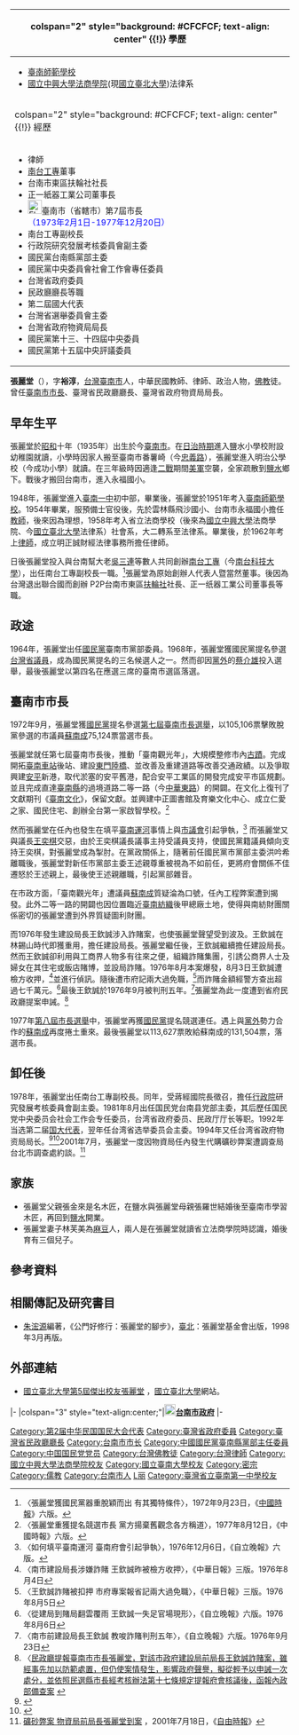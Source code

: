 {{Infobox_Prime_Minister
| name = 張麗堂
| image =  
| country = 
| order = [[File:Flag_of_Tainan_City_(1978-2010).svg|25px]][[臺南市_(省轄市)|臺南市]]（省轄市）第7任[[臺南市市長|市長]]
| term_start = 1973年2月1日
| term_end = 1977年12月20日
| predecessor = [[林錫山_(臺南)|林錫山]]
| successor = [[蘇南成|蘇南成]]
| birthdate = {{Birth date and age|1935|12|20}}
| birthplace = {{TWN-JPN}}[[臺南州|臺南州]][[臺南市_(州轄市)|臺南市]]
| deathdate = 
| deathplace =
| nationality = {{JPN-EMP}}（1935年–1945年）<br>{{ROC}}（1945年至今）
| native place =
| constituency = 
| spouse = 林芙美
| party = {{Kmt}}
| profession = 
| religion = 大道、密宗、佛教、儒教
| signature = 
| footnotes = 
}}
{| class="infobox bordered" style="width: 21em; font-size: 90%; text-align: left; float:right;" cellpadding="3"
|-
! colspan="2" style="background: #CFCFCF; text-align: center" {{!}} 學歷
|- 
| colspan="2" style="font-size: 90%" |<div style="text-align: left">
*[[臺南師範學校|臺南師範學校]]
*[[國立中興大學法商學院|國立中興大學法商學院]](現[[國立臺北大學|國立臺北大學]])法律系
</div>
|-
! colspan="2" style="background: #CFCFCF; text-align: center" {{!}} 經歷
|- 
| colspan="2" style="font-size: 90%" |<div style="text-align: left">
*律師
*[[南臺科技大學|南台工專]]董事
*台南市東區扶輪社社長
*正一紙器工業公司董事長
*[[File:Flag_of_Tainan_City_(1978-2010).svg|25px]]臺南市（省轄市）第7屆市長<br /><span style="color: blue;">（1973年2月1日-1977年12月20日）</span>
*南台工專副校長
*行政院研究發展考核委員會副主委
*國民黨台南縣黨部主委
*國民黨中央委員會社會工作會專任委員
*台灣省政府委員
*民政廳廳長等職
*第二屆國大代表
*台灣省選舉委員會主委
*台灣省政府物資局局長
*國民黨第十三、十四屆中央委員
*國民黨第十五屆中央評議委員
|}
'''張麗堂'''（{{bd|1935年|12月20日|||catIdx=Zhang张}}），字'''裕淳'''，[[台灣|台灣]][[臺南市|臺南市]]人，中華民國教師、律師、政治人物，[[佛教|佛教]]徒。曾任[[臺南市市長|臺南市市長]]、臺灣省民政廳廳長、臺灣省政府物資局局長。

== 早年生平 ==
張麗堂於[[昭和|昭和]]十年（1935年）出生於今[[臺南市|臺南市]]。在[[台灣日治時期|日治時期]]進入鹽水小學校附設幼稚園就讀，小學時因家人搬至臺南市番薯崎（今[[忠義路|忠義路]]），張麗堂進入明治公學校（今成功小學）就讀。在三年級時因適逢[[二戰|二戰]]期間[[美軍|美軍]]空襲，全家疏散到[[鹽水區|鹽水]]鄉下。戰後才搬回台南市，進入永福國小。{{r|公|page=2-3}}

1948年，張麗堂進入[[臺南一中|臺南一中]]初中部，畢業後，張麗堂於1951年考入[[臺南師範學校|臺南師範學校]]。{{r|公|page=14}}1954年畢業，服預備士官役後，先於雲林縣飛沙國小、台南市永福國小擔任[[教師|教師]]，後來因為理想，1958年考入省立法商學校（後來為[[國立中興大學|國立中興大學]]法商學院、今[[國立臺北大學|國立臺北大學]]法律系）社會系，大二轉系至法律系。畢業後，於1962年考上[[律師|律師]]，成立明正誠財經法律事務所擔任律師。

日後張麗堂投入與台南幫大老[[吳三連|吳三連]]等數人共同創辦[[南台工專|南台工專]]（今[[南台科技大學|南台科技大學]]），出任南台工專副校長一職。<ref>〈張麗堂獲國民黨器重脫穎而出 有其獨特條件〉，1972年9月23日，《[[中國時報|中國時報]]》六版。</ref>張麗堂為原始創辦人代表人暨當然董事。後因為台灣退出聯合國而創辦 P2P台南市東區[[扶輪社|扶輪社]]社長、正一纸器工業公司董事長等職。

== 政途 ==
1964年，張麗堂出任[[國民黨|國民黨]]臺南市黨部委員。{{r|公|page=63}}1968年，張麗堂獲國民黨提名參選[[台灣省議員|台灣省議員]]，成為國民黨提名的三名候選人之一。然而卻因[[黨外|黨外]]的[[蔡介雄|蔡介雄]]投入選舉，最後張麗堂以第四名在應選三席的臺南市選區落選。

== 臺南市市長 ==
{{Main|1972年中華民國縣市長選舉#臺南市}}
1972年9月，張麗堂獲[[國民黨|國民黨]]提名參選[[1972年中華民國縣市長選舉|第七屆臺南市長選舉]]，以105,106票擊敗脫黨參選的市議員[[蘇南成|蘇南成]]75,124票當選市長。

張麗堂就任第七屆臺南市長後，推動「臺南觀光年」，大規模整修市內[[古蹟|古蹟]]。完成開拓[[臺南車站|臺南車站]]後站、建設[[東門陸橋|東門陸橋]]、並改善及重建道路等改善交通政績。以及爭取興建[[安平|安平]]新港，取代淤塞的安平舊港，配合安平工業區的開發完成安平市區規劃。並且完成直達[[臺南縣|臺南縣]]的過境道路二等一路（今[[中華東路|中華東路]]）的開闢。{{r|公|page=83-84}}在文化上復刊了文獻期刊《[[臺南文化_(雜誌)|臺南文化]]》，保留文獻。並興建中正圖書館及育樂文化中心、成立仁愛之家、國民住宅、創辦全台第一家啟智學校。<ref>〈張麗堂重獲提名競選市長 黨方揚棄舊觀念各方稱道〉，1977年8月12日，《中國時報》六版。</ref> 

然而張麗堂在任內也發生在填平[[臺南運河|臺南運河]]事情上與[[臺南市議會|市議會]]引起爭執，<ref>〈如何填平臺南運河 臺南府會引起爭執〉，1976年12月6日，《自立晚報》六版。</ref> 而張麗堂又與議長[[王奕棋|王奕棋]]交惡，由於王奕棋議長議事主持受議員支持，使國民黨籍議員傾向支持王奕棋，對張麗堂成為掣肘。{{r|大|page=61}}在黨政關係上，隨著前任國民黨市黨部主委洪吟希離職後，張麗堂對新任市黨部主委王述親尊重被視為不如前任，更將府會關係不佳遷怒於王述親上，最後使王述親離職，引起黨部雜音。{{r|大|page=57-58}}

在市政方面，「臺南觀光年」遭議員[[蘇南成|蘇南成]]質疑淪為口號，任內工程弊案遭到揭發。此外二等一路的開闢也因位置臨近[[臺南紡織|臺南紡織]]後甲總廠土地，使得與南紡財團關係密切的張麗堂遭到外界質疑圖利財團。

而1976年發生建設局長王欽誠涉入詐賭案，也使張麗堂聲望受到波及。王欽誠在林錫山時代即獲重用，擔任建設局長。張麗堂繼任後，王欽誠繼續擔任建設局長。然而王欽誠卻利用與工商界人物多有往來之便，組織詐賭集團，引誘公商界人士及婦女在其住宅或飯店賭博，並設局詐賭。1976年8月本案爆發，8月3日王欽誠遭檢方收押，<ref>〈南市建設局長涉嫌詐賭 王欽誠昨被檢方收押〉，《中華日報》三版。1976年8月4日</ref>並進行偵訊。隨後遭市府記兩大過免職，<ref>〈王欽誠詐賭被扣押 市府專案報省記兩大過免職〉，《中華日報》三版。1976年8月5日</ref>而詐賭金額經警方查出超過七千萬元。<ref>〈從建局到賭局翻雲覆雨 王欽誠一失足官場現形〉，《自立晚報》六版。1976年8月6日</ref>最後王欽誠於1976年9月被判刑五年。<ref>〈南市前建設局長王欽誠 教唆詐賭判刑五年〉，《自立晚報》六版。1976年9月23日</ref>張麗堂為此一度遭到省府民政廳提案申誡。<ref>〈[http://catalog.digitalarchives.tw/item/00/36/6b/7a.html 民政廳提報臺南市市長張麗堂，對該市政府建設局前局長王欽誠詐賭案，雖經事先加以防範處置，但仍使案情發生，影響政府聲譽，擬從輕予以申誡一次處分，並依照民選縣市長經考核辦法第十七條規定提報府會核議後，函報內政部備查案] {{webarchive|url=https://web.archive.org/web/20160314013759/http://catalog.digitalarchives.tw/item/00/36/6b/7a.html |date=2016-03-14 }}</ref>

1977年[[1977年中華民國縣市長選舉|第八屆市長選舉]]中，張麗堂再獲[[國民黨|國民黨]]提名競選連任。遇上與[[黨外|黨外]]勢力合作的[[蘇南成|蘇南成]]再度捲土重來。最後張麗堂以113,627票敗給蘇南成的131,504票，落選市長。

== 卸任後 ==
1978年，張麗堂出任南台工專副校長。同年，受蔣經國院長徵召，擔任[[行政院|行政院]]研究發展考核委員會副主委。1981年8月出任国民党台南县党部主委，其后歷任国民党中央委员会社会工作会专任委员，台湾省政府委员、民政厅厅长等职。1992年当选第二届[[国大代表|国大代表]]，翌年任台湾省选举委员会主委。1994年又任台湾省政府物资局局长。<ref name="kmt">{{cite book|title=《中国国民党百年人物全书》|publisher=团结出版社|year=2005}}</ref><ref>{{cite web|url=http://www.huaxia.com/lasd/hxrwk/ddrw/tw/2003/07/506794.html|title=张丽堂|publisher=华夏经纬|access-date=2010-11-24|archive-date=2020-02-18|archive-url=https://web.archive.org/web/20200218074219/http://www.huaxia.com/lasd/hxrwk/ddrw/tw/2003/07/506794.html}}</ref>2001年7月，張麗堂一度因物資局任內發生代購礦砂弊案遭調查局台北市調查處約談。<ref>[http://old.ltn.com.tw/2001/new/jul/18/today-c3.htm 礦砂弊案 物資局前局長張麗堂到案] {{Wayback|url=http://old.ltn.com.tw/2001/new/jul/18/today-c3.htm |date=20160317133112 }}，2001年7月18日，《[[自由時報|自由時報]]》</ref>

== 家族 ==
*張麗堂父親張金來是名木匠，在鹽水與張麗堂母親張羅世結婚後至臺南市學習木匠，再回到[[鹽水區|鹽水]]開業。
*張麗堂妻子林芙美為[[麻豆區|麻豆]]人，兩人是在張麗堂就讀省立法商學院時認識，婚後育有三個兒子。

== 參考資料 ==
{{Reflist|2|refs=
<ref name="公">{{cite book |title=《公門好修行：張麗堂的腳步》|author=朱浤源 |publisher=張麗堂基金會 |isbn= |date=1998年3月}}</ref>
<ref name="大">{{cite book |title=《大頭市長蘇南成─南北縱橫紀實》|author=蘇南成 |publisher= |isbn= |date=2014年2月}}</ref>
}}

== 相關傳記及研究書目 ==
*[[朱浤源|朱浤源]]編著，《公門好修行：張麗堂的腳步》，[[臺北|臺北]]：張麗堂基金會出版，1998年3月再版。

== 外部連結 ==
*[https://www.ntpu.edu.tw/ntpuhistory/Alumni/alumni-more.php?id=402 國立臺北大學第5屆傑出校友張麗堂] {{Wayback|url=https://www.ntpu.edu.tw/ntpuhistory/Alumni/alumni-more.php?id=402 |date=20190520103611 }}，[[國立臺北大學|國立臺北大學]]網站。

{{start box}}
{{s-gov|roc}}
|-
|colspan="3" style="text-align:center;"|'''[[File:Seal_of_Tainan_City_(1978-2014).svg|20px]][[台南市政府|台南市政府]]'''
|-
{{s-before|[[林錫山(台南)|林錫山]]}}
{{s-title|[[台南市市長|台南市市長]]<br><small>第七屆<br>1973年2月1日－1977年12月20日}}
{{s-after|[[蘇南成|蘇南成]]}}
{{end box}}

{{臺南市市長}}
{{DEFAULTSORT:Zhang张}}
[[Category:第2届中华民国国民大会代表|Category:第2届中华民国国民大会代表]]
[[Category:臺灣省政府委員|Category:臺灣省政府委員]]
[[Category:臺灣省民政廳廳長|Category:臺灣省民政廳廳長]]
[[Category:台南市市长|Category:台南市市长]]
[[Category:中國國民黨臺南縣黨部主任委員|Category:中國國民黨臺南縣黨部主任委員]]
[[Category:中国国民党党员|Category:中国国民党党员]]
[[Category:台灣佛教徒|Category:台灣佛教徒]]
[[Category:台灣律師|Category:台灣律師]]
[[Category:國立中興大學法商學院校友|Category:國立中興大學法商學院校友]]
[[Category:國立臺南大學校友|Category:國立臺南大學校友]]
[[Category:密宗|Category:密宗]]
[[Category:儒教|Category:儒教]]
[[Category:台南市人|Category:台南市人]]
[[Category:张姓|L丽]]
[[Category:臺灣省立臺南第一中學校友|Category:臺灣省立臺南第一中學校友]]